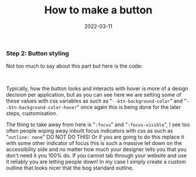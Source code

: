 ﻿---
title: How to make a button
date: 2022-03-11
excerpt: Writing a good button for your website doesn't need to be hard, this post will show you the way!
image: ./button.svg
tags: ["css", "design", "html", "--css-variables"]
---


### Step 2: Button styling

Not too much to say about this part but here is the code:

<StepTwoDemo />
<br />

Typically, how the button looks and interacts with hover is more of a design decision per application, but as you can see
here we are setting some of these values with css variables as such as "`--btn-background-color`" and "`--btn-background-color-hover`"
once again this is being done for the later steps, customisation.

The thing to take away from here is "`:focus`" and "`:focus-visible`", I see too often people wiping away inbuilt focus indicators
with css as such as "`outline: none`" DO NOT DO THIS! Or if you are going to do this replace it with some other indicator of focus
this is such a massive let down on the accessibility side and no matter how much your designer tells you that you don't need it
you 100% do. If you cannot tab through your website and use it reliably you are letting people down! In my case I simply create
a custom outline that looks nicer that the bog standard outline.